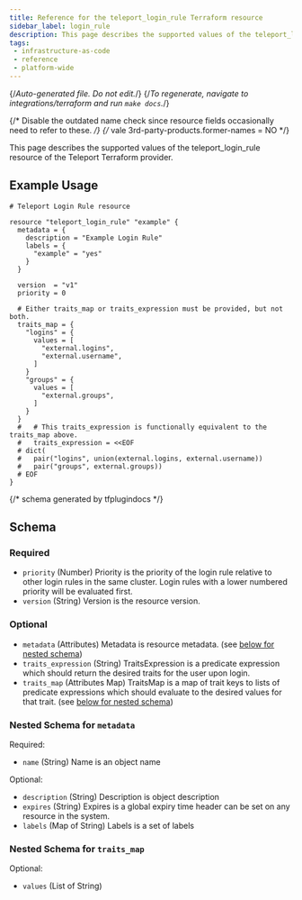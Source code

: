 ```yaml
---
title: Reference for the teleport_login_rule Terraform resource
sidebar_label: login_rule
description: This page describes the supported values of the teleport_login_rule resource of the Teleport Terraform provider.
tags:
 - infrastructure-as-code
 - reference
 - platform-wide
---
```


{/*Auto-generated file. Do not edit.*/}
{/*To regenerate, navigate to integrations/terraform and run `make docs`.*/}

{/* Disable the outdated name check since resource fields occasionally need
to refer to these. */}
{/* vale 3rd-party-products.former-names = NO */}

This page describes the supported values of the teleport_login_rule resource of the Teleport Terraform provider.




## Example Usage

```hcl
# Teleport Login Rule resource

resource "teleport_login_rule" "example" {
  metadata = {
    description = "Example Login Rule"
    labels = {
      "example" = "yes"
    }
  }

  version  = "v1"
  priority = 0

  # Either traits_map or traits_expression must be provided, but not both.
  traits_map = {
    "logins" = {
      values = [
        "external.logins",
        "external.username",
      ]
    }
    "groups" = {
      values = [
        "external.groups",
      ]
    }
  }
  #   # This traits_expression is functionally equivalent to the traits_map above.
  #   traits_expression = <<EOF
  # dict(
  #   pair("logins", union(external.logins, external.username))
  #   pair("groups", external.groups))
  # EOF
}
```

{/*  schema generated by tfplugindocs */}
## Schema

### Required

- `priority` (Number) Priority is the priority of the login rule relative to other login rules in the same cluster. Login rules with a lower numbered priority will be evaluated first.
- `version` (String) Version is the resource version.

### Optional

- `metadata` (Attributes) Metadata is resource metadata. (see [below for nested schema](#nested-schema-for-metadata))
- `traits_expression` (String) TraitsExpression is a predicate expression which should return the desired traits for the user upon login.
- `traits_map` (Attributes Map) TraitsMap is a map of trait keys to lists of predicate expressions which should evaluate to the desired values for that trait. (see [below for nested schema](#nested-schema-for-traits_map))

### Nested Schema for `metadata`

Required:

- `name` (String) Name is an object name

Optional:

- `description` (String) Description is object description
- `expires` (String) Expires is a global expiry time header can be set on any resource in the system.
- `labels` (Map of String) Labels is a set of labels


### Nested Schema for `traits_map`

Optional:

- `values` (List of String)
